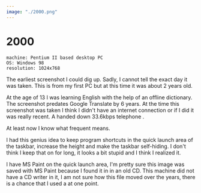 ```yaml
---
image: "./2000.png"
---
```


# 2000

```
machine: Pentium II based desktop PC
OS: Windows 98
resolution: 1024x768
```

The earliest screenshot I could dig up. Sadly, I cannot tell the exact day it
was taken. This is from my first PC but at this time it was about 2 years old.

At the age of 13 I was learning English with the help of an offline dictionary.
The screenshot predates Google Translate by 6 years. At the time this
screenshot was taken I think I didn't have an internet connection or if I did
it was really recent. A handed down 33.6kbps telephone <W page="Modem" text="modem"/>.

At least now I know what frequent means.

I had this genius idea to keep program shortcuts in the quick launch area of
the taskbar, increase the height and make the taskbar self-hiding. I don't
think I keep that on for long, it looks a bit stupid and I think I realized it.

I have MS Paint on the quick launch area, I'm pretty sure this image was saved
with MS Paint because I found it in <W page="BMP_file_format" text="bmp file
format"/> in an old CD. This machine did not have a CD writer in it, I am not
sure how this file moved over the years, there is a chance that I used a <W
page="Floppy_disk#3½-inch_floppy_disk" text="floppy"/> at one point.
